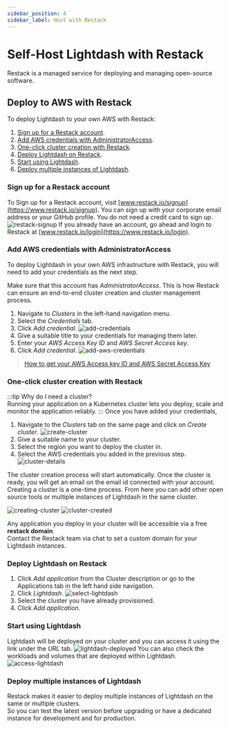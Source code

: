 ```yaml
---
sidebar_position: 4
sidebar_label: Host with Restack
---
```


# Self-Host Lightdash with Restack

Restack is a managed service for deploying and managing open-source software.

## Deploy to AWS with Restack

To deploy Lightdash to your own AWS with Restack:

1. [Sign up for a Restack account](#sign-up-for-a-restack-account).
2. [Add AWS credentials with AdministratorAccess](#add-aws-credentials-with-administratoraccess).
3. [One-click cluster creation with Restack](#one-click-cluster-creation-with-restack).
4. [Deploy Lightdash on Restack](#deploy-lightdash-on-restack).
5. [Start using Lightdash](#start-using-lightdash).
6. [Deploy multiple instances of Lightdash](#deploy-multiple-instances-of-lightdash).

### Sign up for a Restack account

To Sign up for a Restack account, visit [www.restack.io/signup](https://www.restack.io/signup). You can sign up with your corporate email address or your GitHub profile. You do not need a credit card to sign up.
![restack-signup](./assets/restack-sign-up.png)
If you already have an account, go ahead and login to Restack at [www.restack.io/login](https://www.restack.io/login).

### Add AWS credentials with AdministratorAccess

To deploy Lightdash in your own AWS infrastructure with Restack, you will need to add your credentials as the next step.

Make sure that this account has _AdministratorAccess_. This is how Restack can ensure an end-to-end cluster creation and cluster management process.

1. Navigate to _Clusters_ in the left-hand navigation menu.
2. Select the _Credentials_ tab.
3. Click _Add credential_.
   ![add-credentials](./assets/restack-add-credentials.png)
4. Give a suitable title to your credentials for managing them later.
5. Enter your _AWS Access Key ID_ and _AWS Secret Access key_.
6. Click _Add credential_.
   ![add-aws-credentials](./assets/restack-add-AWS-creds.png)

> [How to get your AWS Access key ID and AWS Secret Access Key](https://docs.aws.amazon.com/accounts/latest/reference/root-user-access-key.html)

### One-click cluster creation with Restack

:::tip
Why do I need a cluster?<br/>
Running your application on a Kubernetes cluster lets you deploy, scale and monitor the application reliably.
:::
Once you have added your credentials,

1. Navigate to the _Clusters_ tab on the same page and click on _Create cluster_.
   ![create-cluster](./assets/restack-create-cluster.png)
2. Give a suitable name to your cluster.
3. Select the region you want to deploy the cluster in.
4. Select the AWS credentials you added in the previous step.
   ![cluster-details](./assets/restack-cluster-details.png)

The cluster creation process will start automatically. Once the cluster is ready, you will get an email on the email id connected with your account. <br/>Creating a cluster is a one-time process. From here you can add other open source tools or multiple instances of Lightdash in the same cluster.

![creating-cluster](./assets/restack-creating-cluster.png)
![cluster-created](./assets/restack-cluster-created.png)

Any application you deploy in your cluster will be accessible via a free **restack domain**.<br/>Contact the Restack team via chat to set a custom domain for your Lightdash instances.

### Deploy Lightdash on Restack

1. Click _Add application_ from the Cluster description or go to the Applications tab in the left hand side navigation.
2. Click _Lightdash_.
   ![select-lightdash](./assets/select-lightdash.png)
3. Select the cluster you have already provisioned.
4. Click _Add application_.

### Start using Lightdash

Lightdash will be deployed on your cluster and you can access it using the link under the _URL_ tab.
![lightdash-deployed](./assets/lightdash-deployed.png)
You can also check the workloads and volumes that are deployed within Lightdash.
![access-lightdash](./assets/lightdash-access.png)

### Deploy multiple instances of Lightdash

Restack makes it easier to deploy multiple instances of Lightdash on the same or multiple clusters. <br/>So you can test the latest version before upgrading or have a dedicated instance for development and for production.
